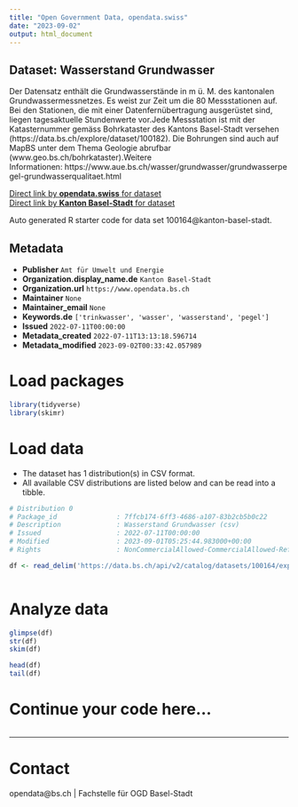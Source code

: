 ```yaml
---
title: "Open Government Data, opendata.swiss"
date: "2023-09-02"
output: html_document
---
```


## Dataset: Wasserstand Grundwasser

Der Datensatz enthält die Grundwasserstände in m ü. M. des kantonalen Grundwassermessnetzes. Es weist zur Zeit um die 80 Messstationen auf. Bei den Stationen, die mit einer Datenfernübertragung ausgerüstet sind, liegen tagesaktuelle Stundenwerte vor.Jede Messstation ist mit der Katasternummer gemäss Bohrkataster des Kantons Basel-Stadt versehen (https://data.bs.ch/explore/dataset/100182). Die Bohrungen sind auch auf MapBS unter dem Thema Geologie abrufbar (www.geo.bs.ch/bohrkataster).Weitere Informationen: https://www.aue.bs.ch/wasser/grundwasser/grundwasserpegel-grundwasserqualitaet.html

[Direct link by **opendata.swiss** for dataset](https://opendata.swiss/de/dataset/wasserstand-grundwasser)<br>
[Direct link by **Kanton Basel-Stadt** for dataset](https://data.bs.ch/explore/dataset/100164/)

Auto generated R starter code for data set 100164@kanton-basel-stadt.

## Metadata

- **Publisher** `Amt für Umwelt und Energie`
- **Organization.display_name.de** `Kanton Basel-Stadt`
- **Organization.url** `https://www.opendata.bs.ch`
- **Maintainer** `None`
- **Maintainer_email** `None`
- **Keywords.de** `['trinkwasser', 'wasser', 'wasserstand', 'pegel']`
- **Issued** `2022-07-11T00:00:00`
- **Metadata_created** `2022-07-11T13:13:18.596714`
- **Metadata_modified** `2023-09-02T00:33:42.057989`


# Load packages

```r

library(tidyverse)
library(skimr)

```

# Load data

-   The dataset has 1 distribution(s) in CSV format.
-   All available CSV distributions are listed below and can be read into a tibble.

```r

# Distribution 0
# Package_id               : 7ffcb174-6ff3-4686-a107-83b2cb5b0c22
# Description              : Wasserstand Grundwasser (csv)
# Issued                   : 2022-07-11T00:00:00
# Modified                 : 2023-09-01T05:25:44.983000+00:00
# Rights                   : NonCommercialAllowed-CommercialAllowed-ReferenceRequired

df <- read_delim('https://data.bs.ch/api/v2/catalog/datasets/100164/exports/csv')



```

# Analyze data

```r

glimpse(df)
str(df)
skim(df)

head(df)
tail(df)

```

# Continue your code here...

```r

```

------------------------------------------------------------------------

# Contact

opendata@bs.ch | Fachstelle für OGD Basel-Stadt
